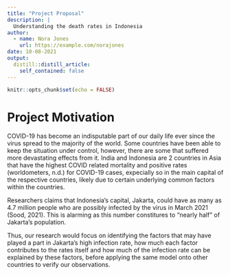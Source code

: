 ```yaml
---
title: "Project Proposal"
description: |
  Understanding the death rates in Indonesia
author:
  - name: Nora Jones
    url: https://example.com/norajones
date: 10-08-2021
output:
  distill::distill_article:
    self_contained: false
---
```



```r
knitr::opts_chunk$set(echo = FALSE)
```

# Project Motivation

COVID-19 has become an indisputable part of our daily life ever since the virus spread to the majority of the world. Some countries have been able to keep the situation under control, however, there are some that suffered more devastating effects from it. India and Indonesia are 2 countries in Asia that have the highest COVID related mortality and positive rates (worldometers, n.d.) for COVID-19 cases, expecially so in the main capital of the respective countries, likely due to certain underlying common factors within the countries.

Researchers claims that Indonesia's capital, Jakarta, could have as many as 4.7 million people who are possibly infected by the virus in March 2021 (Sood, 2021). This is alarming as this number constitures to "nearly half" of Jakarta's population.

Thus, our research would focus on identifying the factors that may have played a part in Jakarta's high infection rate, how much each factor contributes to the rates itself and how much of the infection rate can be explained by these factors, before applying the same model onto other countries to verify our observations.



